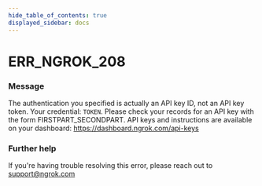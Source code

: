 ```yaml
---
hide_table_of_contents: true
displayed_sidebar: docs
---
```



# ERR_NGROK_208

### Message
The authentication you specified is actually an API key ID, not an API key token. Your credential: `TOKEN`. Please check your records for an API key with the form FIRSTPART_SECONDPART. API keys and instructions are available on your dashboard: https://dashboard.ngrok.com/api-keys

<ErrorDetails error='err_ngrok_208' />


### Further help
If you're having trouble resolving this error, please reach out to [support@ngrok.com](mailto:support@ngrok.com?subject=Help%20with%20ERR_NGROK_208)

